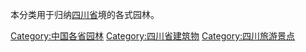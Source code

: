 本分类用于归纳[[四川省|四川省]]境的各式园林。

[[Category:中国各省园林|Category:中国各省园林]]
[[Category:四川省建筑物|Category:四川省建筑物]]
[[Category:四川旅游景点|Category:四川旅游景点]]